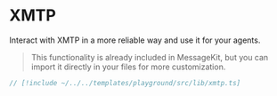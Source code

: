 # XMTP

Interact with XMTP in a more reliable way and use it for your agents.

> This functionality is already included in MessageKit, but you can import it directly in your files for more customization.

```jsx [lib/xmtp.ts]
// [!include ~/../../templates/playground/src/lib/xmtp.ts]
```
